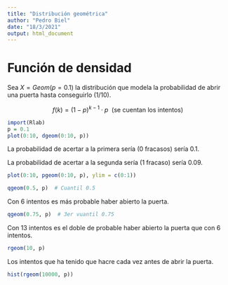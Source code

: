---
title: "Distribución geométrica"
author: "Pedro Biel"
date: "18/3/2021"
output: html_document
---

# Función de densidad

Sea $X = Geom(p=0.1)$ la distribución que modela la probabilidad de abrir una puerta hasta conseguirlo (1/10).

$$f(k) = (1 - p)^{k - 1} · p \ \ \text{(se cuentan los intentos)}$$

```{r}
import(Rlab)
p = 0.1
plot(0:10, dgeom(0:10, p))
```

La probabilidad de acertar a la primera sería (0 fracasos) sería 0.1.

La probabilidad de acertar a la segunda sería (1 fracaso) sería 0.09.

```{r}
plot(0:10, pgeom(0:10, p), ylim = c(0:1))
```

```{r}
qgeom(0.5, p)  # Cuantil 0.5
```

Con 6 intentos es más probable haber abierto la puerta.

```{r}
qgeom(0.75, p)  # 3er vuantil 0.75
```

Con 13 intentos es el doble de probable haber abierto la puerta que con 6 intentos.


```{r}
rgeom(10, p)
```

Los intentos que ha tenido que hacre cada vez antes de abrir la puerta.

```{r}
hist(rgeom(10000, p))
```

